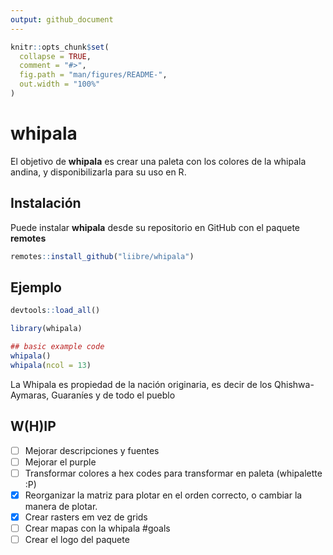 ```yaml
---
output: github_document
---
```


<!-- README.md is generated from README.Rmd. Please edit that file -->

```r
knitr::opts_chunk$set(
  collapse = TRUE,
  comment = "#>",
  fig.path = "man/figures/README-",
  out.width = "100%"
)
```

# whipala

<!-- badges: start -->
<!-- badges: end -->

El objetivo de __whipala__ es crear una paleta con los colores de la whipala andina, y disponibilizarla para su uso en R.

## Instalación

Puede instalar __whipala__ desde su repositorio en GitHub con el paquete __remotes__ 

```r
remotes::install_github("liibre/whipala")
```

## Ejemplo

```r
devtools::load_all()
```

```r
library(whipala)
```



```r
## basic example code
whipala()
whipala(ncol = 13)
```

La Whipala es propiedad de la nación originaria, es decir de los Qhishwa-Aymaras, Guaraníes y de todo el pueblo

## W(H)IP

- [ ] Mejorar descripciones y fuentes
- [ ] Mejorar el purple
- [ ] Transformar colores a hex codes para transformar en paleta (whipalette :P)
- [x] Reorganizar la matriz para plotar en el orden correcto, o cambiar la manera de plotar.
- [x] Crear rasters em vez de grids
- [ ] Crear mapas con la whipala #goals
- [ ] Crear el logo del paquete 

